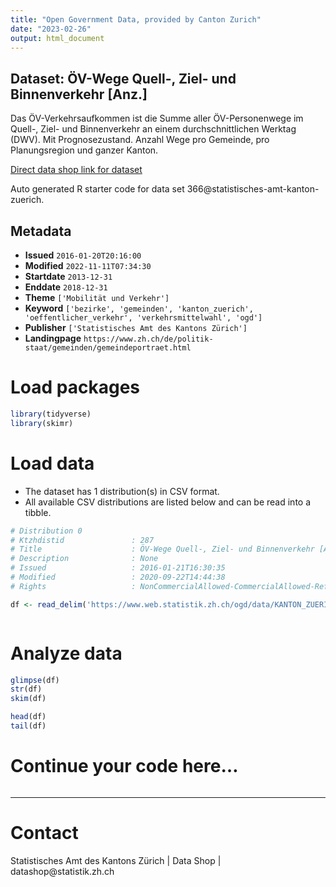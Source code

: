 ```yaml
---
title: "Open Government Data, provided by Canton Zurich"
date: "2023-02-26"
output: html_document
---
```


## Dataset: ÖV-Wege Quell-, Ziel- und Binnenverkehr [Anz.]

Das ÖV-Verkehrsaufkommen ist die Summe aller ÖV-Personenwege im Quell-, Ziel- und Binnenverkehr an einem durchschnittlichen Werktag (DWV). Mit Prognosezustand. Anzahl Wege pro Gemeinde, pro Planungsregion und ganzer Kanton.

[Direct data shop link for dataset](https://www.zh.ch/de/politik-staat/opendata.zhweb-noredirect.zhweb-cache.html#/datasets/366@statistisches-amt-kanton-zuerich)

Auto generated R starter code for data set 366@statistisches-amt-kanton-zuerich.

## Metadata

- **Issued** `2016-01-20T20:16:00`
- **Modified** `2022-11-11T07:34:30`
- **Startdate** `2013-12-31`
- **Enddate** `2018-12-31`
- **Theme** `['Mobilität und Verkehr']`
- **Keyword** `['bezirke', 'gemeinden', 'kanton_zuerich', 'oeffentlicher_verkehr', 'verkehrsmittelwahl', 'ogd']`
- **Publisher** `['Statistisches Amt des Kantons Zürich']`
- **Landingpage** `https://www.zh.ch/de/politik-staat/gemeinden/gemeindeportraet.html`


# Load packages

```r

library(tidyverse)
library(skimr)

```

# Load data

-   The dataset has 1 distribution(s) in CSV format.
-   All available CSV distributions are listed below and can be read into a tibble.

```r

# Distribution 0
# Ktzhdistid               : 287
# Title                    : ÖV-Wege Quell-, Ziel- und Binnenverkehr [Anz.]
# Description              : None
# Issued                   : 2016-01-21T16:30:35
# Modified                 : 2020-09-22T14:44:38
# Rights                   : NonCommercialAllowed-CommercialAllowed-ReferenceRequired

df <- read_delim('https://www.web.statistik.zh.ch/ogd/data/KANTON_ZUERICH_492.csv')



```

# Analyze data

```r

glimpse(df)
str(df)
skim(df)

head(df)
tail(df)

```

# Continue your code here...

```r

```

------------------------------------------------------------------------

# Contact

Statistisches Amt des Kantons Zürich | Data Shop | datashop@statistik.zh.ch
